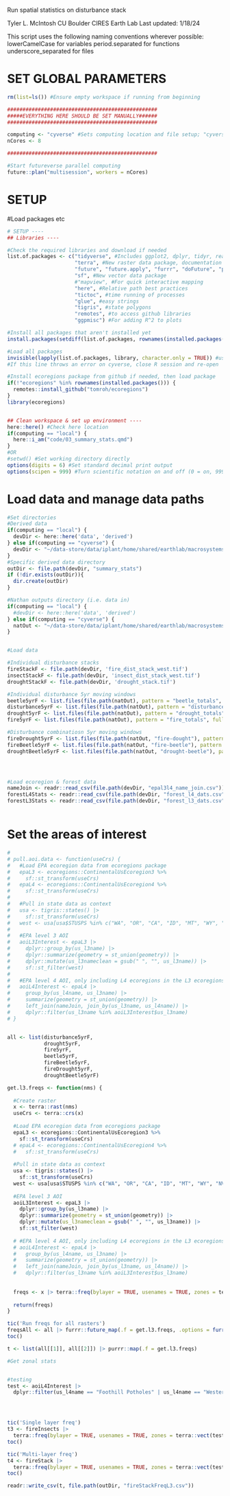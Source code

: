 Run spatial statistics on disturbance stack

Tyler L. McIntosh
CU Boulder CIRES Earth Lab
Last updated: 1/18/24

This script uses the following naming conventions wherever possible:
 lowerCamelCase for variables
 period.separated for functions
 underscore_separated for files

# SET GLOBAL PARAMETERS

```r
rm(list=ls()) #Ensure empty workspace if running from beginning

#################################################
#####EVERYTHING HERE SHOULD BE SET MANUALLY######
#################################################

computing <- "cyverse" #Sets computing location and file setup; "cyverse" or "local"
nCores <- 8

#################################################

#Start futureverse parallel computing
future::plan("multisession", workers = nCores)

```
# SETUP 
#Load packages etc

```r
# SETUP ----
## Libraries ----

#Check the required libraries and download if needed
list.of.packages <- c("tidyverse", #Includes ggplot2, dplyr, tidyr, readr, purrr, tibble, stringr, forcats
                      "terra", #New raster data package, documentation pdf here: https://cran.r-project.org/web/packages/terra/terra.pdf
                      "future", "future.apply", "furrr", "doFuture", "progressr", #Futureverse! https://www.futureverse.org/packages-overview.html; https://henrikbengtsson.github.io/course-stanford-futureverse-2023/
                      "sf", #New vector data package
                      #"mapview", #For quick interactive mapping
                      "here", #Relative path best practices
                      "tictoc", #time running of processes
                      "glue", #easy strings
                      "tigris", #state polygons
                      "remotes", #to access github libraries
                      "ggpmisc") #For adding R^2 to plots

#Install all packages that aren't installed yet
install.packages(setdiff(list.of.packages, rownames(installed.packages())))

#Load all packages
invisible(lapply(list.of.packages, library, character.only = TRUE)) #use 'invisible' to prevent output being displayed
#If this line throws an error on cyverse, close R session and re-open

#Install ecoregions package from github if needed, then load package
if(!"ecoregions" %in% rownames(installed.packages())) {
  remotes::install_github("tomroh/ecoregions")
}
library(ecoregions)


## Clean workspace & set up environment ----
here::here() #Check here location
if(computing == "local") {
  here::i_am("code/03_summary_stats.qmd")
}
#OR
#setwd() #Set working directory directly
options(digits = 6) #Set standard decimal print output
options(scipen = 999) #Turn scientific notation on and off (0 = on, 999 = off)
```



# Load data and manage data paths

```r


#Set directories
#Derived data
if(computing == "local") {
  devDir <- here::here('data', 'derived')
} else if(computing == "cyverse") {
  devDir <- "~/data-store/data/iplant/home/shared/earthlab/macrosystems/disturbance-stack-patch-analysis/data/derived"
}
#Specific derived data directory
outDir <- file.path(devDir, "summary_stats")
if (!dir.exists(outDir)){
  dir.create(outDir)
}

#Nathan outputs directory (i.e. data in)
if(computing == "local") {
  #devDir <- here::here('data', 'derived')
} else if(computing == "cyverse") {
  natOut <- "~/data-store/data/iplant/home/shared/earthlab/macrosystems/disturbance-stack-patch-analysis/data/nathan_outputs"
}


#Load data

#Individual disturbance stacks
fireStackF <- file.path(devDir, 'fire_dist_stack_west.tif')
insectStackF <- file.path(devDir, 'insect_dist_stack_west.tif')
droughtStackF <- file.path(devDir, 'drought_stack.tif')

#Individual disturbance 5yr moving windows
beetle5yrF <- list.files(file.path(natOut), pattern = "beetle_totals", full.names = TRUE)
disturbance5yrF <- list.files(file.path(natOut), pattern = "disturbance_totals", full.names = TRUE)
drought5yrF <- list.files(file.path(natOut), pattern = "drought_totals", full.names = TRUE)
fire5yrF <- list.files(file.path(natOut), pattern = "fire_totals", full.names = TRUE)

#Disturbance combinatiosn 5yr moving windows
fireDrought5yrF <- list.files(file.path(natOut, "fire-dought"), pattern = "fire_drought_totals", full.names = TRUE)
fireBeetle5yrF <- list.files(file.path(natOut, "fire-beetle"), pattern = "fire_beetle_totals", full.names = TRUE)
droughtBeetle5yrF <- list.files(file.path(natOut, "drought-beetle"), pattern = "bettle_drought_totals", full.names = TRUE)




#Load ecoregion & forest data
nameJoin <- readr::read_csv(file.path(devDir, "epal3l4_name_join.csv")) #EPA ecoregion distinct name table for joins (from script 00_ForestStats.rmd)
forestL4Stats <- readr::read_csv(file.path(devDir, "forest_l4_dats.csv")) #EPA ecoregion stats on amount of forest (from script 00_ForestStats.rmd)
forestL3Stats <- readr::read_csv(file.path(devDir, "forest_l3_dats.csv")) #EPA ecoregion stats on amount of forest (from script 00_ForestStats.rmd



```



# Set the areas of interest

```r
# 
# pull.aoi.data <- function(useCrs) {
#   #Load EPA ecoregion data from ecoregions package
#   epaL3 <- ecoregions::ContinentalUsEcoregion3 %>% 
#     sf::st_transform(useCrs)
#   epaL4 <- ecoregions::ContinentalUsEcoregion4 %>% 
#     sf::st_transform(useCrs)
#   
#   #Pull in state data as context
#   usa <- tigris::states() |>
#     sf::st_transform(useCrs)
#   west <- usa[usa$STUSPS %in% c("WA", "OR", "CA", "ID", "MT", "WY", "NV", "AZ", "CO", "NM", "UT"),] 
#   
#   #EPA level 3 AOI
#   aoiL3Interest <- epaL3 |>
#     dplyr::group_by(us_l3name) |>
#     dplyr::summarize(geometry = st_union(geometry)) |>
#     dplyr::mutate(us_l3nameclean = gsub(" ", "", us_l3name)) |>
#     sf::st_filter(west)
#   
#   #EPA level 4 AOI, only including L4 ecoregions in the L3 ecoregions of interest
#   aoiL4Interest <- epaL4 |>
#     group_by(us_l4name, us_l3name) |>
#     summarize(geometry = st_union(geometry)) |>
#     left_join(nameJoin, join_by(us_l3name, us_l4name)) |>
#     dplyr::filter(us_l3name %in% aoiL3Interest$us_l3name)
# }



```

```r

all <- list(disturbance5yrF,
            drought5yrF,
            fire5yrF,
            beetle5yrF,
            fireBeetle5yrF,
            fireDrought5yrF,
            droughtBeetle5yrF)

get.l3.freqs <- function(nms) {
  
  #Create raster
  x <- terra::rast(nms)
  useCrs <- terra::crs(x)
  
  #Load EPA ecoregion data from ecoregions package
  epaL3 <- ecoregions::ContinentalUsEcoregion3 %>% 
    sf::st_transform(useCrs)
  # epaL4 <- ecoregions::ContinentalUsEcoregion4 %>% 
  #   sf::st_transform(useCrs)
  
  #Pull in state data as context
  usa <- tigris::states() |>
    sf::st_transform(useCrs)
  west <- usa[usa$STUSPS %in% c("WA", "OR", "CA", "ID", "MT", "WY", "NV", "AZ", "CO", "NM", "UT"),] 
  
  #EPA level 3 AOI
  aoiL3Interest <- epaL3 |>
    dplyr::group_by(us_l3name) |>
    dplyr::summarize(geometry = st_union(geometry)) |>
    dplyr::mutate(us_l3nameclean = gsub(" ", "", us_l3name)) |>
    sf::st_filter(west)
  
  # #EPA level 4 AOI, only including L4 ecoregions in the L3 ecoregions of interest
  # aoiL4Interest <- epaL4 |>
  #   group_by(us_l4name, us_l3name) |>
  #   summarize(geometry = st_union(geometry)) |>
  #   left_join(nameJoin, join_by(us_l3name, us_l4name)) |>
  #   dplyr::filter(us_l3name %in% aoiL3Interest$us_l3name)
  
  
  freqs <- x |> terra::freq(bylayer = TRUE, usenames = TRUE, zones = terra::vect(aoiL3Interest), wide = TRUE)
  
  return(freqs)
}

tic('Run freqs for all rasters')
freqsAll <- all |> furrr::future_map(.f = get.l3.freqs, .options = furrr_options(seed = TRUE))
toc()

t <- list(all[[1]], all[[2]]) |> purrr::map(.f = get.l3.freqs)


```



```r

#Get zonal stats


#testing
test <- aoiL4Interest |>
  dplyr::filter(us_l4name == "Foothill Potholes" | us_l4name == "Western Beaverhead Mountains")




tic('Single layer freq')
t3 <- fireInsects |>
  terra::freq(bylayer = TRUE, usenames = TRUE, zones = terra::vect(test), wide = TRUE)
toc()

tic('Multi-layer freq')
t4 <- fireStack |>
  terra::freq(bylayer = TRUE, usenames = TRUE, zones = terra::vect(test), wide = TRUE)
toc()

readr::write_csv(t, file.path(outDir, "fireStackFreqL3.csv"))


```
